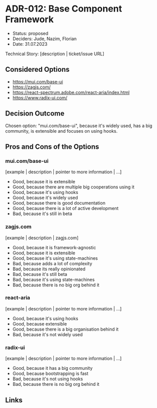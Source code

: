 
# ADR-012: Base Component Framework

* Status: proposed
* Deciders: Jude, Nazim, Florian
* Date: 31.07.2023

Technical Story: [description | ticket/issue URL]


## Considered Options

* https://mui.com/base-ui
* https://zagjs.com/
* https://react-spectrum.adobe.com/react-aria/index.html
* https://www.radix-ui.com/

## Decision Outcome

Chosen option: "mui.com/base-ui", because it's widely used, has a big community, is extensible and focuses on using hooks.

## Pros and Cons of the Options 

### mui.com/base-ui

[example | description | pointer to more information | …] 

* Good, because it is extensible
* Good, because there are multiple big cooperations using it
* Good, because it's using hooks
* Good, because it's widely used
* Good, because there is good documentation
* Good, because there is a lot of active development
* Bad, because it's still in beta


### zagjs.com

[example | description | zagjs.com]

* Good, because it is framework-agnostic
* Good, because it is extensible
* Good, because it's using state-machines
* Bad, because adds a lot of complexity
* Bad, because its really opinionated
* Bad, because it's still beta
* Bad, because it's using state-machines
* Bad, because there is no big org behind it

### react-aria

[example | description | pointer to more information | …] 

* Good, because it's using hooks
* Good, because extensible
* Good, because there is a big organisation behind it
* Bad, because it's not widely used


### radix-ui

[example | description | pointer to more information | …]

* Good, because it has a big community
* Good, because bootstrapping is fast
* Bad, because it's not using hooks
* Bad, because there is no big org behind it

## Links 

